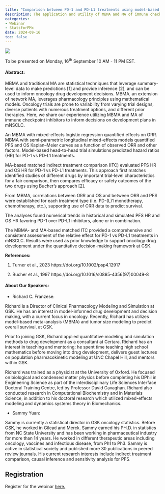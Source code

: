 ```yaml
---
title: "Comparison between PD-1 and PD-L1 treatments using model-based meta-analysis (MBMA) and traditional meta-analysis (MA) of objective response rate (ORR), progression-free survival (PFS), and overall survival (OS) in metastatic non-small-cell lung cancer (mNSCLC)"
description: The application and utility of MBMA and MA of immune checkpoint inhibitors to inform decisions on development plans in mNSCLC will be reviewed.
categories: 
- Webinar
- StatsforPMx
date: 2024-09-16
toc: false
---
```


![](/images/webinar-sep2024.png)

To be presented on Monday, 16^th^ September 10 AM - 11 PM EST.

#### Abstract:
MBMA and traditional MA are statistical techniques that leverage summary-level data to make predictions [1] and provide inference [2], and can be used to inform oncology drug development decisions. MBMA, an extension of network MA, leverages pharmacology principles using mathematical models. Oncology trials are prone to variability from varying trial designs, diverse patients with numerous treatment options, and different prior therapies. Here, we share our experience utilizing MBMA and MA of immune checkpoint inhibitors to inform decisions on development plans in mNSCLC.

An MBMA with mixed-effects logistic regression quantified effects on ORR. MBMA with semi-parametric longitudinal mixed-effects models quantified PFS and OS Kaplan–Meier curves as a function of observed ORR and other factors. Model-based head-to-head trial simulations predicted hazard ratios (HR) for PD-1 vs PD-L1 treatments.

MA-based matched indirect treatment comparison (ITC) evaluated PFS HR and OS HR for PD-1 vs PD-L1 treatments. This approach first matches identified studies of different drugs by important trial-level characteristics for a fair comparison, then compares efficacy or safety outcomes of the two drugs using Bucher's approach [2].

From MBMA, correlations between ORR and OS and between ORR and PFS were established for each treatment type (i.e. PD-(L)1 monotherapy, chemotherapy, etc.), supporting use of ORR data to predict survival.

The analyses found numerical trends in historical and simulated PFS HR and OS HR favoring PD-1 over PD-L1 inhibitors, alone or in combination.

The MBMA- and MA-based matched ITC provided a comprehensive and consistent assessment of the relative effect for PD-1 vs PD-L1 treatments in mNSCLC. Results were used as prior knowledge to support oncology drug development under the quantitative decision-making framework at GSK.

**References:** 

1. Turner et al., 2023 https://doi.org/10.1002/psp4.12917

2. Bucher et al., 1997 https://doi.org/10.1016/s0895-4356(97)00049-8

#### About Our Speakers:

-   Richard C. Franzese:

Richard is a Director of Clinical Pharmacology Modeling and Simulation at GSK. He has an interest in model-informed drug development and decision making, with a current focus in oncology. Recently, Richard has utilizes model-based meta-analysis (MBMA) and tumor size modeling to predict overall survival, at GSK.

Prior to joining GSK, Richard applied quantitative modeling and simulation methods to drug development as a consultant at Certara. Richard has an interest in teaching and mentoring; he spent time teaching high school mathematics before moving into drug development, delivers guest lectures on population pharmacokinetic modeling at UNC Chapel Hill, and mentors within GSK.

Richard was trained as a physicist at the University of Oxford. He focused on biological and condensed matter physics before completing his DPhil in Engineering Science as part of the interdisciplinary Life Sciences Interface Doctoral Training Centre, led by Professor David Gavaghan. Richard also conducted research in Computational Biochemistry and in Materials Science, in addition to his doctoral research which utilized mixed-effects modeling and dynamics systems theory in Biomechanics.

-   Sammy Yuan:

Sammy is currently a statistical director in GSK oncology statistics. Before GSK, he worked in Gilead and Merck. Sammy earned his PH.D. in statistics from NC State University and has been working in pharmaceutical industry for more than 14 years. He worked in different therapeutic areas including oncology, vaccines and infectious disease, from Ph1 to Ph3. Sammy is active in statistical society and published more 30 publications in peered review journals. His current research interests include indirect treatment comparison, causal inference and sensitivity analysis for PFS.

## Registration

Register for the webinar [here.](https://us02web.zoom.us/webinar/register/WN_mg47_A3XSjifUBPE89TbsQ#/registration)
